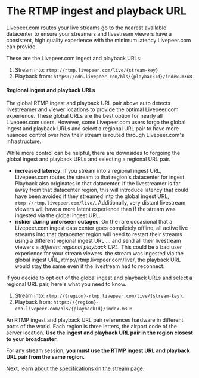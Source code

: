 
<DocsLayout title="The RTMP ingest and playback URL - Livepeer.com" description="The RTMP ingest and playback URL">

# The RTMP ingest and playback URL

Livepeer.com routes your live streams go to the nearest available datacenter to ensure your streamers and livestream viewers have a consistent, high quality experience with the minimum latency Livepeer.com can provide.

These are the Livepeer.com ingest and playback URLs:

1. Stream into: `rtmp://rtmp.livepeer.com/live/{stream-key}`
2. Playback from: `https://cdn.livepeer.com/hls/{playbackId}/index.m3u8`

#### Regional ingest and playback URLs
The global RTMP ingest and playback URL pair above auto detects livestreamer and viewer locations to provide the optimal Livepeer.com experience. These global URLs are the best option for nearly all Livepeer.com users. However, some Livepeer.com users forgo the global ingest and playback URLs and select a regional URL pair to have more nuanced control over how their stream is routed through Livepeer.com's infrastructure.

While more control can be helpful, there are downsides to forgoing the global ingest and playback URLs and selecting a regional URL pair.
- **increased latency**: If you stream into a regional ingest URL, Livepeer.com routes the stream to that region's datacenter for ingest. Playback also originates in that datacenter. If the livestreamer is far away from that datacenter region, this will introduce latency that could have been avoided if they streamed into the global ingest URL, `rtmp://rtmp.livepeer.com/live/`. Additionally, very distant livestream viewers will have a more latent experience than if the stream was ingested via the global ingest URL.
- **riskier during unforseen outages**: On the rare occasional that a Livepeer.com ingest data center goes completely offline, all active live streams into that datacenter region will need to restart their streams using a different regional ingest URL ... and send all their livestream viewers a *different regional playback URL*. This could be a bad user experience for your stream viewers. the stream was ingested via the global ingest URL, rtmp://rtmp.livepeer.com/live/, the playback URL would stay the same even if the livestream had to reconnect.

If you decide to opt out of the global ingest and playback URLs and select a regional URL pair, here's what you need to know.

1. Stream into: `rtmp://{region}-rtmp.livepeer.com/live/{stream-key}`.
1. Playback from: `https://{region}-cdn.livepeer.com/hls/{playbackId}/index.m3u8`.

An RTMP ingest and playback URL pair references hardware in different parts of
the world. Each region is three letters, the airport
code of the server location. **Use the ingest and playback URL pair in the
region closest to your broadcaster.**

For any stream session, **you must use the RTMP ingest URL and playback URL pair
from the same region.** 

Next, learn about the
[specifications on the stream page](/docs/guides/dashboard/stream-page-specifications).

</DocsLayout>
